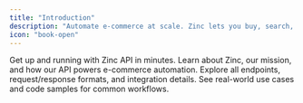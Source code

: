 ```yaml
---
title: "Introduction"
description: "Automate e-commerce at scale. Zinc lets you buy, search, and manage products from top retailers with a single API."
icon: "book-open"
---
```


<CardGroup cols={2}>
  <Card title="Quickstart" icon="rocket" href="/quickstart">
    Get up and running with Zinc API in minutes.
  </Card>
  <Card title="What is Zinc?" icon="circle-question" href="/what-is-zinc">
    Learn about Zinc, our mission, and how our API powers e-commerce automation.
  </Card>
  <Card title="API Reference" icon="book" href="/api-reference/introduction/authentication">
    Explore all endpoints, request/response formats, and integration details.
  </Card>
  <Card title="Examples" icon="code" href="/guides/examples">
    See real-world use cases and code samples for common workflows.
  </Card>
</CardGroup>